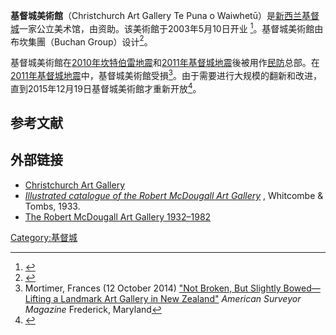 {{Infobox building
| name = 基督城美術館<br>Christchurch Art Gallery Te Puna o Waiwhetū
| native_name = 
| former_names = 
| alternate_names = 
| image = Christchurch Art Gallery, Christchurch, New Zealand.jpg
| alt = 
| caption = 基督城美術館外觀
| map_type = 
| map_alt = 
| map_caption = 
| altitude = 
| building_type = 
| architectural_style = 
| structural_system = 
| cost = 
| ren_cost = 
| location = 
| address = 
| client = 
| owner = {{link-en|基督城議會|Christchurch City Council}}
| current_tenants = 
| landlord = 
| coordinates = {{coord|43|31|50|S|172|37|52|E|display=inline,title}}
| start_date = 
| completion_date = 
| inauguration_date =  2003年[[5月|5月]]10日 
| renovation_date = 
| demolition_date = 
| destruction_date = 
| height = 
| diameter = 
| other_dimensions = 
| floor_count = 
| floor_area = 
| main_contractor = 
| architect = 
| architecture_firm = 布坎集團（[[Buchan_Group|Buchan Group]]）
| structural_engineer = 
| services_engineer = 
| civil_engineer = 
| other_designers = 
| quantity_surveyor = 
| awards = 
| ren_architect = 
| ren_firm = 
| ren_str_engineer = 
| ren_serv_engineer = 
| ren_civ_engineer = 
| ren_oth_designers = 
| ren_qty_surveyor = 
| ren_awards = 
| references = 
}}'''基督城美術館'''（Christchurch Art Gallery Te Puna o Waiwhetū）是[[新西兰|新西兰]][[基督城|基督城]]一家公立美术馆，由{{link-en|基督城议会|Christchurch City Council}}资助。该美術館于2003年5月10日开业 <ref>{{Cite news|title=Grand opening for gallery of wonders|work=Christchurch Star|date=14 May 2003|pages=A4–A5}}</ref>。基督城美術館由布坎集團（Buchan Group）设计<ref>{{Cite web|title=Graham Bennett: Reasons for Voyaging|url=https://christchurchartgallery.org.nz/exhibitions/graham-bennett-reasons-for-voyaging|accessdate=19 May 2019|work=christchurchartgallery.org.nz|archive-date=2020-02-20|archive-url=https://web.archive.org/web/20200220005526/https://christchurchartgallery.org.nz/exhibitions/graham-bennett-reasons-for-voyaging|dead-url=no}}</ref>。

基督城美術館在[[2010年坎特伯雷地震|2010年坎特伯雷地震]]和[[2011年基督城地震|2011年基督城地震]]後被用作[[民防|民防]]总部。在[[2011年基督城地震|2011年基督城地震]]中，基督城美術館受損<ref>Mortimer, Frances (12 October 2014) [http://www.amerisurv.com/content/view/13158/153/ "Not Broken, But Slightly Bowed—Lifting a Landmark Art Gallery in New Zealand"] {{Webarchive|url=https://web.archive.org/web/20141019113844/http://www.amerisurv.com/content/view/13158/153/|date=19 October 2014}} ''American Surveyor Magazine'' Frederick, Maryland</ref>。由于需要进行大规模的翻新和改进，直到2015年12月19日基督城美術館才重新开放<ref>{{Cite news|author=Gates|first=Charlie|title=Christchurch Art Gallery reopening after nearly 5 years of closure|url=http://www.stuff.co.nz/the-press/news/75259288/christchurch-art-gallery-reopening-after-nearly-5-years-of-closure|accessdate=3 January 2016|work=The Press|date=19 December 2015|archive-date=2018-08-18|archive-url=https://web.archive.org/web/20180818215558/https://www.stuff.co.nz/the-press/news/75259288/Christchurch-Art-Gallery-reopening-after-nearly-5-years-of-closure|dead-url=no}}</ref>。

== 参考文献 ==
{{Reflist}}

== 外部链接 ==
{{commons category}}
* [http://www.christchurchartgallery.org.nz/ Christchurch Art Gallery] {{Wayback|url=http://www.christchurchartgallery.org.nz/ |date=20190321060035 }}
* [http://christchurchcitylibraries.com/Heritage/Publications/RobertMcDougallArtGallery/1931Catalogue ''Illustrated catalogue of the Robert McDougall Art Gallery''] {{Wayback|url=http://christchurchcitylibraries.com/Heritage/Publications/RobertMcDougallArtGallery/1931Catalogue |date=20100527005708 }}, Whitcombe & Tombs, 1933.
* [https://christchurchartgallery.org.nz/about/library/publications/the-robert-mcdougall-art-gallery The Robert McDougall Art Gallery 1932–1982] {{Wayback|url=https://christchurchartgallery.org.nz/about/library/publications/the-robert-mcdougall-art-gallery |date=20200720111925 }}

[[Category:基督城|Category:基督城]]